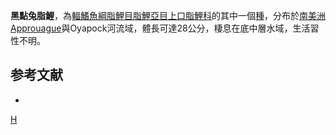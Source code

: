 {{Speciesbox 
| genus = Leporinus
| species = melanostictus
| authority = [[Norman|Norman]], 1926
| status = NE
| status_system = IUCN3.1
}}
'''黑點兔脂鯉'''，為[[輻鰭魚綱|輻鰭魚綱]][[脂鯉目|脂鯉目]][[脂鯉亞目|脂鯉亞目]][[上口脂鯉科|上口脂鯉科]]的其中一個[[種|種]]，分布於[[南美洲|南美洲]]Approuague與Oyapock河流域，體長可達28公分，棲息在底中層水域，生活習性不明。

==参考文献==
{{refbegin}}
*{{FishBase_species|genus=Leporinus|species=melanostictus|year=2013|month=9}}
{{refend}}
{{Taxonbar}}

[[Category:兔脂鯉屬|H]]